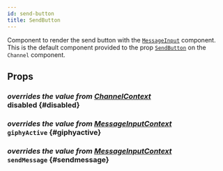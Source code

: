 ```yaml
---
id: send-button
title: SendButton
---
```



Component to render the send button with the [`MessageInput`](./message_input.mdx) component.
This is the default component provided to the prop [`SendButton`](../core-components/channel.mdx#sendbutton) on the `Channel` component.

## Props

### <div class="label description">_overrides the value from [ChannelContext](../contexts/channel_context.mdx#disabled)_</div> disabled {#disabled}

<Disabled />

### <div class="label description">_overrides the value from [MessageInputContext](../contexts/message_input_context.mdx#giphyactive)_</div> `giphyActive` {#giphyactive}

<GiphyActive />

### <div class="label description">_overrides the value from [MessageInputContext](../contexts/message_input_context.mdx#sendmessage)_</div> `sendMessage` {#sendmessage}

<SendMessage />
